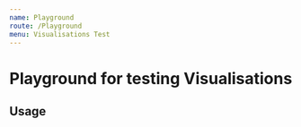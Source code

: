 ```yaml
---
name: Playground
route: /Playground
menu: Visualisations Test
---
```


<h1 style={{ margin: '0px' }}>Playground for testing Visualisations</h1>

## Usage


<Playground>
<Motor    config={{
            host: "localhost",
            secure: false,
            port: 19077,
            prefix: "",
            appId: "5c8ddda7-d4a8-4ee1-b994-922fca34830c"
  }}> 
            <Column
             cols={[
              { qField: 'Year', qLabel: 'Year' },
             { qField: 'Territory', qLabel: 'Territory' },
            //  { qField: 'OICA region', qLabel: 'OICA region' },
              { qField: '=Sum([Car sales])', qLabel: 'Car sales' }
              // {
              //   qField: '=Sum([Commercial vehicle sales])',
              //   qLabel: 'Commercial vehicles sales'
              // }
            ]}
           //  title="Vehicle Sales by Region"
          //   subTitle="test"
            showGridlines={true}
            // suppressScroll={true}
            // textOnAxis='none'
            // showLegend={false}
             suppressZero={true}
            stacked={true}
            // percentStacked={true}
            // showLabels="none"
            height="600px"
            // border = {false}
            // backgroundColor="none"
            calcCondition={{
              qCond: '1+1=2',
              qMsg: 'Calculation condition has not been met'
            }}></Column>
     
  </Motor>
</Playground>
